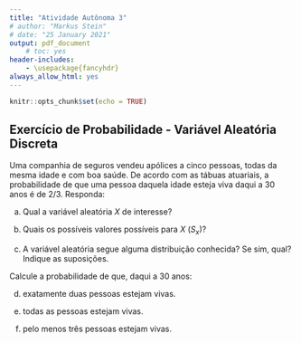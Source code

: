 ```yaml
---
title: "Atividade Autônoma 3"
# author: "Markus Stein"
# date: "25 January 2021"
output: pdf_document
    # toc: yes
header-includes:
    - \usepackage{fancyhdr}
always_allow_html: yes
---
```

\addtolength{\headheight}{1.0cm}
\pagestyle{fancyplain} 
\lhead{}
\rhead{}
\chead{UNIVERSIDADE FEDERAL DO RIO GRANDE DO SUL \\
INSTITUTO DE MATEMÁTICA E ESTATÍSTICA \\
DEPARTAMENTO DE ESTATÍSTICA \\
\vspace{0.3cm}
MAT02280 - Estatística Básica - 2025/1
}
\renewcommand{\headrulewidth}{0pt} 


```r
knitr::opts_chunk$set(echo = TRUE)
```

## Exercício de Probabilidade - Variável Aleatória Discreta

Uma companhia de seguros vendeu apólices a cinco pessoas, todas da mesma idade e com boa saúde. De acordo com as tábuas atuariais, a probabilidade de que uma pessoa daquela idade esteja viva daqui a 30 anos é de $2/3$. Responda:


a. Qual a variável aleatória $X$ de interesse?

b. Quais os possíveis valores possíveis para $X$ ($S_x$)?

c. A variável aleatória segue alguma distribuição conhecida? Se sim, qual? Indique as suposições.

Calcule a probabilidade de que, daqui a 30 anos:

d. exatamente duas pessoas estejam vivas.

e. todas as pessoas estejam vivas.

f. pelo menos três pessoas estejam vivas.